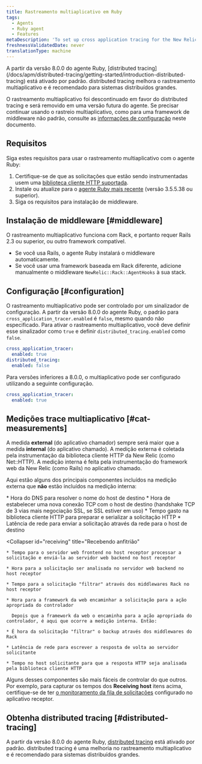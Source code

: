 ```yaml
---
title: Rastreamento multiaplicativo em Ruby
tags:
  - Agents
  - Ruby agent
  - Features
metaDescription: 'To set up cross application tracing for the New Relic Ruby agent, start here.'
freshnessValidatedDate: never
translationType: machine
---
```


<Callout variant="important">
  A partir da versão 8.0.0 do agente Ruby, [distributed tracing](/docs/apm/distributed-tracing/getting-started/introduction-distributed-tracing) está ativado por padrão. distributed tracing melhora o rastreamento multiaplicativo e é recomendado para sistemas distribuídos grandes.

  O rastreamento multiaplicativo foi descontinuado em favor do distributed tracing e será removido em uma versão futura do agente. Se precisar continuar usando o rastreio multiaplicativo, como para uma framework de middleware não padrão, consulte as [informações de configuração](#configuration) neste documento.
</Callout>

## Requisitos

Siga estes requisitos para usar o rastreamento multiaplicativo com o agente Ruby:

1. Certifique-se de que as solicitações que estão sendo instrumentadas usem uma [biblioteca cliente HTTP suportada](/docs/ruby/ruby-http-clients).
2. Instale ou atualize para o [agente Ruby mais recente](/docs/ruby/ruby-agent-installation) (versão 3.5.5.38 ou superior).
3. Siga os requisitos para instalação de middleware.

## Instalação de middleware [#middleware]

O rastreamento multiaplicativo funciona com Rack, e portanto requer Rails 2.3 ou superior, ou outro framework compatível.

* Se você usa Rails, o agente Ruby instalará o middleware automaticamente.
* Se você usar uma framework baseada em Rack diferente, adicione manualmente o middleware `NewRelic::Rack::AgentHooks` à sua stack.

## Configuração [#configuration]

O rastreamento multiaplicativo pode ser controlado por um sinalizador de configuração. A partir da versão 8.0.0 do agente Ruby, o padrão para `cross_application_tracer.enabled` é `false`, mesmo quando não especificado. Para ativar o rastreamento multiaplicativo, você deve definir esse sinalizador como `true` e definir `distributed_tracing.enabled` como `false`.

```yaml
cross_application_tracer:
  enabled: true
distributed_tracing:
  enabled: false
```

Para versões inferiores a 8.0.0, o multiaplicativo pode ser configurado utilizando a seguinte configuração.

```yaml
cross_application_tracer:
  enabled: true
```

## Medições trace multiaplicativo [#cat-measurements]

A medida <DNT>**external**</DNT> (do aplicativo chamador) sempre será maior que a medida <DNT>**internal**</DNT> (do aplicativo chamado). A medição externa é coletada pela instrumentação da biblioteca cliente HTTP da New Relic (como Net::HTTP). A medição interna é feita pela instrumentação do framework web da New Relic (como Rails) no aplicativo chamado.

Aqui estão alguns dos principais componentes incluídos na medição externa que **não** estão incluídos na medição interna:

<CollapserGroup>
  <Collapser
    id="calling"
    title="Do aplicativo de chamada ao host de destino"
  >
    * Hora do DNS para resolver o nome do host de destino
    * Hora de estabelecer uma nova conexão TCP com o host de destino (handshake TCP de 3 vias mais negociação SSL, se SSL estiver em uso)
    * Tempo gasto na biblioteca cliente HTTP para preparar e serializar a solicitação HTTP
    * Latência de rede para enviar a solicitação através da rede para o host de destino
  </Collapser>

  <Collapser
    id="receiving"
    title="Recebendo anfitrião"
  >
    * Tempo para o servidor web frontend no host receptor processar a solicitação e enviá-la ao servidor web backend no host receptor

    * Hora para a solicitação ser analisada no servidor web backend no host receptor

    * Tempo para a solicitação "filtrar" através dos middlewares Rack no host receptor

    * Hora para a framework da web encaminhar a solicitação para a ação apropriada do controlador

      Depois que a framework da web o encaminha para a ação apropriada do controlador, é aqui que ocorre a medição interna. Então:

    * É hora da solicitação "filtrar" o backup através dos middlewares do Rack

    * Latência de rede para escrever a resposta de volta ao servidor solicitante

    * Tempo no host solicitante para que a resposta HTTP seja analisada pela biblioteca cliente HTTP
  </Collapser>
</CollapserGroup>

Alguns desses componentes são mais fáceis de controlar do que outros. Por exemplo, para capturar os tempos dos <DNT>**Receiving host**</DNT> itens acima, certifique-se de ter [o monitoramento da fila de solicitações](/docs/features/configuring-request-queue-reporting) configurado no aplicativo receptor.

## Obtenha distributed tracing [#distributed-tracing]

A partir da versão 8.0.0 do agente Ruby, [distributed tracing](/docs/apm/distributed-tracing/getting-started/introduction-distributed-tracing) está ativado por padrão. distributed tracing é uma melhoria no rastreamento multiaplicativo e é recomendado para sistemas distribuídos grandes.
